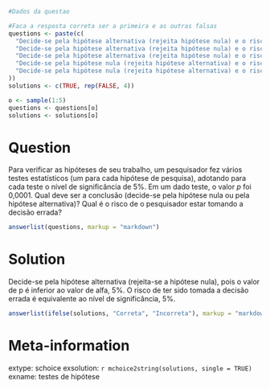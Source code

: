 ```r
#Dados da questao

#Faca a resposta correta ser a primeira e as outras falsas
questions <- paste(c(
  "Decide-se pela hipótese alternativa (rejeita hipótese nula) e o risco de ter sido tomada a decisão errada é de 5%.",
  "Decide-se pela hipótese alternativa (rejeita hipótese nula) e o risco de ter sido tomada a decisão errada é de 1%.",
  "Decide-se pela hipótese alternativa (rejeita hipótese nula) e o risco de ter sido tomada a decisão errada é de 10%.",
  "Decide-se pela hipótese nula (rejeita hipótese alternativa) e o risco de ter sido tomada a decisão errada é de 5%.",
  "Decide-se pela hipótese nula (rejeita hipótese alternativa) e o risco de ter sido tomada a decisão errada é de 1%."
))
solutions <- c(TRUE, rep(FALSE, 4))

o <- sample(1:5)
questions <- questions[o]
solutions <- solutions[o]
```

Question
========
Para verificar as hipóteses de seu trabalho, um pesquisador fez vários testes estatísticos (um para cada hipótese de pesquisa), adotando para cada teste o nível de significância de 5%. Em um dado teste, o valor $p$ foi 0,0001. Qual deve ser a conclusão (decide-se pela hipótese nula ou pela hipótese alternativa)? Qual é o risco de o pesquisador estar tomando a decisão errada? 

```r
answerlist(questions, markup = "markdown")
```

Solution
========
Decide-se pela hipótese alternativa (rejeita-se a hipótese nula), pois o valor de p é inferior ao valor de alfa, 5%. O risco de ter sido tomada a decisão errada é equivalente ao nível de significância, 5%.

```r
answerlist(ifelse(solutions, "Correta", "Incorreta"), markup = "markdown")
```

Meta-information
================
extype: schoice
exsolution: `r mchoice2string(solutions, single = TRUE)`
exname: testes de hipótese